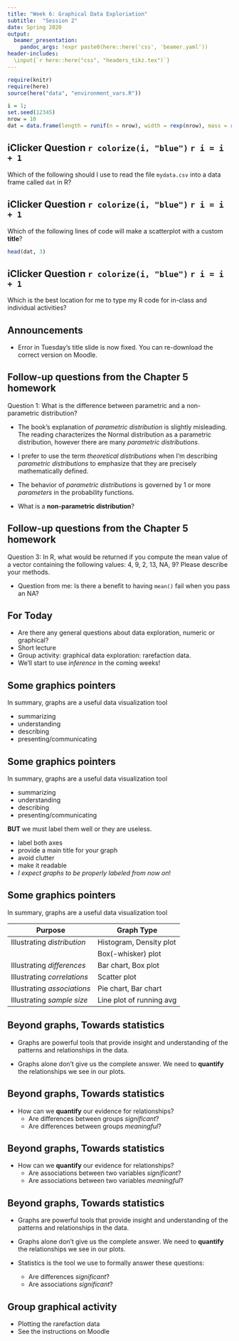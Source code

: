 ```yaml
---
title: "Week 6: Graphical Data Exploriation"
subtitle:  "Session 2"
date: Spring 2020
output:
  beamer_presentation:
    pandoc_args: !expr paste0(here::here('css', 'beamer.yaml'))
header-includes:
  \input{`r here::here("css", "headers_tikz.tex")`}
---
```


```r
require(knitr)
require(here)
source(here("data", "environment_vars.R"))

i = 1;
set.seed(12345)
nrow = 10
dat = data.frame(length = runif(n = nrow), width = rexp(nrow), mass = rpois(nrow, 34))
```




## iClicker Question `r colorize(i, "blue")` `r i = i + 1`

Which of the following should I use to read the file `mydata.csv` into a data frame called `dat` in R?

\begin{enumerate}[A]
\item \texttt{dat = read.csv(mydata.csv)}
\item \texttt{read.csv(mydata.csv)}
\item \texttt{dat = read.csv("mydata.csv")}
\item \texttt{read.csv(mydata.csv, row.names = 1)}
\item \texttt{read.csv("mydata.csv")}
\end{enumerate}

\logoSoutheast{`r here::here("slides", "slide_images", "iClicker_logo.png")`}



## iClicker Question `r colorize(i, "blue")` `r i = i + 1`

Which of the following lines of code will make a scatterplot with a custom **title**?

```r
head(dat, 3)
```

\begin{enumerate}[A]
\item \texttt{plot(dat\$mass, dat\$length, col = 3)}
\item \texttt{plot(dat\$mass, dat\$length, type = "l")}
\item \texttt{plot(dat\$length, dat\$mass, type = "p")}
\item \texttt{plot(dat\$mass, dat\$length, main = "data plot")}
\item \texttt{plot(dat\$length, dat\$mass)}
\end{enumerate}

\logoSoutheast{`r here::here("slides", "slide_images", "iClicker_logo.png")`}



## iClicker Question `r colorize(i, "blue")` `r i = i + 1`

Which is the best location for me to type my R code for in-class and individual activities?

\begin{enumerate}[A]
\item A text file in Word or another word processor
\item The RStudio console pane
\item The RStudio code editor pane
\item The RStudio Environment pane
\end{enumerate}

\logoSoutheast{`r here::here("slides", "slide_images", "iClicker_logo.png")`}




## Announcements

- Error in Tuesday's title slide is now fixed.  You can re-download the correct version on Moodle.




## Follow-up questions from the Chapter 5 homework

Question 1: What is the difference between parametric and a non-parametric distribution?

- The book's explanation of *parametric distribution* is slightly misleading.  The reading characterizes the Normal distribution as a parametric distribution, however there are many *parametric distributions*. 
- I prefer to use the term *theoretical distributions* when I'm describing *parametric distributions* to emphasize that they are precisely mathematically defined.
- The behavior of *parametric distributions* is governed by 1 or more *parameters* in the probability functions.

- What is a **non-parametric distribution**?




## Follow-up questions from the Chapter 5 homework

Question 3: In R, what would be returned if you compute the mean value of a vector containing the following values: 4, 9, 2, 13, NA, 9? Please describe your methods.

- Question from me:  Is there a benefit to having `mean()` fail when you pass an NA?




## For Today

- Are there any general questions about data exploration, numeric or graphical?
- Short lecture
- Group activity: graphical data exploration: rarefaction data.
- We'll start to use *inference* in the coming weeks!



## Some graphics pointers

In summary, graphs are a useful data visualization tool

- summarizing
- understanding
- describing
- presenting/communicating




## Some graphics pointers

In summary, graphs are a useful data visualization tool

- summarizing
- understanding
- describing
- presenting/communicating

**BUT** we must label them well or they are useless.

- label both axes
- provide a main title for your graph
- avoid clutter
- make it readable
- *I expect graphs to be properly labeled from now on*!




## Some graphics pointers

In summary, graphs are a useful data visualization tool

\vspace{1cm}

|Purpose | Graph Type|
|--------|-----------|
| Illustrating *distribution* | Histogram, Density plot |
|                             | Box(-whisker) plot      |
| Illustrating *differences*  | Bar chart, Box plot     |
| Illustrating *correlations* | Scatter plot            |
| Illustrating *associations* | Pie chart, Bar chart    |
| Illustrating *sample size*  | Line plot of running avg|




## Beyond graphs, Towards statistics

- Graphs are powerful tools that provide insight and understanding of the patterns and relationships in the data.

- Graphs alone don't give us the complete answer.  We need to **quantify** the relationships we see in our plots.




## Beyond graphs, Towards statistics

- How can we **quantify** our evidence for relationships?
    - Are differences between groups *significant*?
    - Are differences between groups *meaningful*?
    
\begin{tikzpicture}[remember picture,overlay]
\node[yshift = 4cm] at (current page.south)
{\includegraphics[height = 7cm]{`r here("slides", "slide_images", "salbox.pdf")`}};
\end{tikzpicture}




## Beyond graphs, Towards statistics

- How can we **quantify** our evidence for relationships?
    - Are associations between two variables *significant*?
    - Are associations between two variables *meaningful*?

\begin{tikzpicture}[remember picture,overlay]
\node[yshift = 4cm] at (current page.south)
{\includegraphics[height = 7cm]{`r here("slides", "slide_images", "salscatter.pdf")`}};
\end{tikzpicture}




## Beyond graphs, Towards statistics

- Graphs are powerful tools that provide insight and understanding of the patterns and relationships in the data.

- Graphs alone don't give us the complete answer.  We need to **quantify** the relationships we see in our plots.

- Statistics is the tool we use to formally answer these questions:
    - Are differences *significant*?
    - Are associations *significant*?
    



## Group graphical activity

- Plotting the rarefaction data
- See the instructions on Moodle


